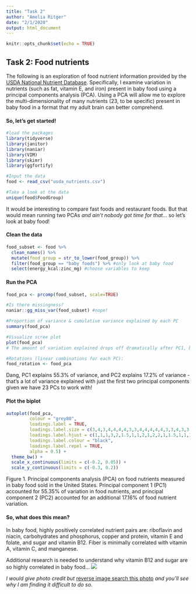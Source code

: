 ```yaml
---
title: "Task 2"
author: "Amelia Ritger"
date: "2/1/2020"
output: html_document
---
```


```r
knitr::opts_chunk$set(echo = TRUE)
```

## Task 2: Food nutrients

The following is an exploration of food nutrient information provided by the [USDA National Nutrient Database](https://fdc.nal.usda.gov/index.html). Specifically, I examine variation in nutrients (such as fat, vitamin E, and iron) present in baby food using a principal components analysis (PCA). Using a PCA will allow me to explore the multi-dimensionality of many nutrients (23, to be specific) present in baby food in a format that my adult brain can better comprehend.

#### So, let's get started!
```r
#load the packages
library(tidyverse)
library(janitor)
library(naniar)
library(VIM)
library(skimr)
library(ggfortify)

#Input the data
food <- read_csv("usda_nutrients.csv")

#Take a look at the data
unique(food$FoodGroup)
```
It would be interesting to compare fast foods and restaurant foods. But that would mean running two PCAs *and ain't nobody got time for that*... so let's look at baby food!

#### Clean the data
```r
food_subset <- food %>% 
  clean_names() %>%
  mutate(food_group = str_to_lower(food_group)) %>%
  filter(food_group == "baby foods") %>% #only look at baby food
  select(energy_kcal:zinc_mg) #choose variables to keep
```

#### Run the PCA
```r
food_pca <- prcomp(food_subset, scale=TRUE)

#Is there missingness?
naniar::gg_miss_var(food_subset) #nope!

#Proportion of variance & cumulative variance explained by each PC
summary(food_pca)

#Visualize scree plot
plot(food_pca)
# The amount of variation explained drops off dramatically after PC1, but even moreso after PC2. 

#Rotations (linear combinations for each PC):
food_rotation <- food_pca
```
Dang, PC1 explains 55.3% of variance, and PC2 explains 17.2% of variance - that's a lot of variance explained with just the first two principal components given we have 23 PCs to work with! 

#### Plot the biplot
```r
autoplot(food_pca,
         colour = "grey80",
         loadings.label = TRUE,
         loadings.label.size = c(3,4,3,4,4,4,4,3,3,4,4,4,4,4,3,3,4,3,3,3,4,3,3),
         loadings.label.hjust = c(1,1,1,3,2,1.5,1,1,2,1,2,2,1,1.5,1,1,1.5,2,0.5,1,1,1,1),
         loadings.label.colour = "black",
         loadings.label.repel = TRUE,
         alpha = 0.5) +
  theme_bw() +
  scale_x_continuous(limits = c(-0.2, 0.05)) +
  scale_y_continuous(limits = c(-0.3, 0.2))
```

Figure 1. Principal components analysis (PCA) on food nutrients measured in baby food sold in the United States. Principal component 1 (PC1) accounted for 55.35% of variation in food nutrients, and principal component 2 (PC2) accounted for an additional 17.16% of food nutrient variation. 

#### So, what does this mean?
In baby food, highly positively correlated nutrient pairs are: riboflavin and niacin, carbohydrates and phosphorus, copper and protein, vitamin E and folate, and sugar and vitamin B12. Fiber is minimally correlated with vitamin A, vitamin C, and manganese.

Additional research is needed to understand why vitamin B12 and sugar are so highly correlated in baby food...
![](babyfood.jpg)

*I would give photo credit but* [reverse image search this photo](https://www.google.com/search?hl=en&tbs=simg:CAQSmQIJx-3mfbuiI98ajQILELCMpwgaYgpgCAMSKKYPjhrmGpMP1xmMGvoPoBrrGr0aly30JZQtli2YLecs-Sv1JYos8iUaMHStVI11lSJzNGPvUVBrMIMIq3Kr3ivGLFItr7LOVU81kuJ7tIPZy3UONscbTBTrNyAEDAsQjq7-CBoKCggIARIEB-zdfQwLEJ3twQkahQEKGgoHdG9kZGxlctqliPYDCwoJL20vMDFiZ3N3ChYKBGJhYnnapYj2AwoKCC9tLzBqbnZwChkKBmVhdGluZ9qliPYDCwoJL20vMDFmNWd4ChwKCWJhYnkgZm9vZNqliPYDCwoJL20vMDNrem1xChYKA2JvedqliPYDCwoJL20vMDFibDd2DA&sxsrf=ACYBGNT8xSjOy0JU32ylq2SJQHQa3rk8mw:1580629655554&q=baby+eating+banana&tbm=isch&sa=X&ved=2ahUKEwiF34-psLLnAhXWqp4KHZUnB4oQwg4oAHoECAcQJw&biw=1060&bih=516) *and you'll see why I am finding it difficult to do so.*